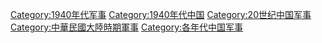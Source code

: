 [[Category:1940年代军事|Category:1940年代军事]]
[[Category:1940年代中国|Category:1940年代中国]]
[[Category:20世纪中国军事|Category:20世纪中国军事]]
[[Category:中華民國大陸時期軍事|Category:中華民國大陸時期軍事]]
[[Category:各年代中国军事|Category:各年代中国军事]]